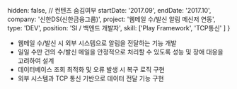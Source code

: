   hidden: false, // 컨텐츠 숨김여부
  startDate: '2017.09',
  endDate: '2017.10',
  company: '신한DS(신한금융그룹)',
  project: '웹메일 수/발신 알림 메신저 연동',
  type: 'DEV',
  position: 'SI / 백엔드 개발자',
  skill: ['Play Framework', 'TCP통신' ]
} 

- 웹메일 수/발신 시 외부 시스템으로 알림을 전달하는 기능 개발
- 일일 수만 건의 수/발신 메일을 안정적으로 처리할 수 있도록 성능 및 장애 대응을 고려하여 설계
- 데이터베이스 조회 최적화 및 오류 발생 시 복구 로직 구현
- 외부 시스템과 TCP 통신 기반으로 데이터 전달 기능 구현

